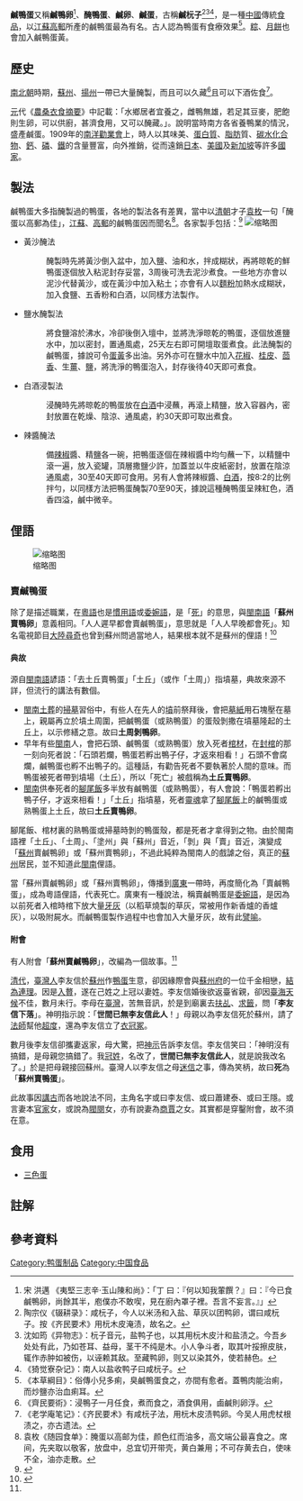 {{Infobox Chinese|pic=File:Baki telur bebek asin.jpg|230px|t={{linktext|鹹|鴨|蛋}} 或 鹹蛋|s=咸鸭蛋 或 咸蛋|p=xián yā dàn or xián dàn|j=haam4 aap3 daan6*2 或 haam4 daan6*2|vie=hột vịt muối|tgl=itlog na maalat<br>红蛋|showflag=jp|altname=闽语方言|t2={{linktext|鹹|卵}}、{{linktext|鹹|鴨|卵}}|s2=咸卵、咸鴨卵|poj2=kiâm-nn̄g,　kiâm-ah-nn̄g}}
'''鹹鴨蛋'''又稱'''鹹鴨卵'''<ref>宋 洪邁 《夷堅三志辛·玉山陳和尚》：「丁 曰：『何以知我葷饌？』曰：『今已食鹹鴨卵，尚餘其半，庖僕亦不敢喫，見在廚內罩子裡。吾言不妄言。』」</ref>、'''醃鴨蛋'''、'''鹹卵'''、'''鹹蛋'''，古稱'''鹹杬子'''<ref>陶宗仪《辍耕录》：咸杬子，今人以米汤和入盐、草灰以团鸭卵，谓曰咸杬子。按《齐民要术》用杬木皮淹渍，故名之。</ref><ref>沈如筠《异物志》：杬子音元，盐鸭子也，以其用杬木皮汁和盐渍之。今吾乡处处有此，乃如苍耳、益母，茎干不纯是木。小人争斗者，取其叶挼擦皮肤，辄作赤肿如被伤，以诬赖其敌。至藏鸭卵，则又以染其外，使若赫色。</ref><ref>《猗觉寮杂记》：南人以盐收鸭子曰咸杬子。</ref>，是一種[[中國|中國]]傳統[[食品|食品]]，以[[江蘇|江蘇]][[高郵|高郵]]所產的鹹鴨蛋最為有名。古人認為鴨蛋有食療效果<ref>《本草綱目》：俗傳小兒多痢，臭鹹鴨蛋食之，亦間有愈者。蓋鴨肉能治痢，而炒鹽亦治血痢耳。</ref>。[[粽|粽]]、[[月餅|月餅]]也會加入鹹鴨蛋黃。

== 歷史 ==

[[南北朝|南北朝]]時期，[[蘇州|蘇州]]、[[揚州|揚州]]一帶已大量醃製，而且可以久藏<ref>《齊民要術》：浸鴨子一月任食，煮而食之，酒食俱用，鹵鹹則卵浮。</ref>且可以下酒佐食<ref>《老学庵笔记》：《齐民要术》有咸杬子法，用杬木皮渍鸭卵。今吴人用虎杖根渍之，亦古遗法。</ref>。

[[元朝|元]]代《[[農桑衣食摘要|農桑衣食摘要]]》中記載：「水鄉居者宜養之，雌鴨無雄，若足其豆麥，肥飽則生卵，可以供廚，甚濟食用，又可以醃藏。」。說明當時南方各省養鴨業的情況，盛產鹹蛋。1909年的[[南洋勸業會|南洋勸業會]]上，時人以其味美、[[蛋白質|蛋白質]]、[[脂肪|脂肪]]質、[[碳水化合物|碳水化合物]]、[[鈣|鈣]]、[[磷|磷]]、[[鐵|鐵]]的含量豐富，向外推銷，從而遠銷[[日本|日本]]、[[美國|美國]]及[[新加坡|新加坡]]等許多[[國家|國家]]。

== 製法 ==

鹹鴨蛋大多指醃製過的鴨蛋，各地的製法各有差異，當中以[[清朝|清朝]]才子[[袁枚|袁枚]]一句「醃蛋以高郵為佳」，[[江蘇|江蘇]]、[[高郵|高郵]]的鹹鴨蛋因而聞名<ref>袁枚《随园食单》：腌蛋以高邮为佳，颜色红而油多，高文端公最喜食之。席间，先夹取以敬客，放盘中，总宜切开带壳，黄白兼用；不可存黄去白，使味不全，油亦走散。</ref>。各家製手包括：<ref>{{cite web |url=http://www.ahnw.gov.cn/2006nykj/show.asp?ContentID=%7BD3E8F1E7-9817-4492-945C-8B638F3DA401%7D |title=存档副本 |accessdate=2006-06-04 |deadurl=yes |archiveurl=https://web.archive.org/web/20060522134145/http://www.ahnw.gov.cn/2006nykj/show.asp?ContentID=%7BD3E8F1E7-9817-4492-945C-8B638F3DA401%7D |archivedate=2006-05-22 }}</ref>
[[File:HK_Central_結志街_Gage_Street_market_雞蛋_Chicken_n_鴨蛋_Duck_Eggs_on_sale_March-2012.jpg|缩略图]]
* 黃沙醃法
*: 醃製時先將黃沙倒入盆中，加入鹽、油和水，拌成糊狀，再將晾乾的鮮鴨蛋逐個放入粘泥封存妥當，3周後可洗去泥沙煮食。一些地方亦會以泥沙代替黃沙，或在黃沙中加入粘土；亦會有人以[[麵粉|麵粉]]加熱水成糊狀，加入食鹽、五香粉和白酒，以同樣方法製作。
* 鹽水醃製法
*: 將食鹽溶於沸水，冷卻後倒入壇中，並將洗淨晾乾的鴨蛋，逐個放進鹽水中，加以密封，置通風處，25天左右即可開壇取蛋煮食。此法醃製的鹹鴨蛋，據說可令[[蛋黃|蛋黃]]多出油。另外亦可在鹽水中加入[[花椒|花椒]]、[[桂皮|桂皮]]、[[茴香|茴香]]、生[[薑|薑]]、[[盐_(化学)|鹽]]，將洗淨的鴨蛋泡入，封存後待40天即可煮食。
* 白酒浸製法
*: 浸醃時先將晾乾的鴨蛋放在[[白酒|白酒]]中浸蘸，再滾上精鹽，放入容器內，密封放置在乾燥、陰涼、通風處，約30天即可取出煮食。
* 辣醬醃法
*: 備[[辣椒|辣椒]]醬、精[[盐_(化学)|鹽]]各一碗，把鴨蛋逐個在辣椒醬中均勻蘸一下，以精鹽中滾一遍，放入瓷罐，頂層撒鹽少許，加蓋並以牛皮紙密封，放置在陰涼通風處，30至40天即可食用。另有人會將辣椒醬、[[白酒|白酒]]，按8:2的比例拌勻，以同樣方法把鴨蛋醃製70至90天，據說這種醃鴨蛋呈辣紅色，酒香四溢，鹹中微辛。

== 俚語 ==
[[File:Salted_duck_eggs_in_store.jpg|缩略图]]

=== 賣鹹鴨蛋 ===

除了是描述職業，在[[粵語|粵語]]也是[[慣用語|慣用語]]或[[委婉語|委婉語]]，是「[[死|死]]」的意思，與[[閩南語|閩南語]]「'''蘇州賣鴨卵'''」意義相同。「人人遲早都會賣鹹鴨蛋」，意思就是「人人早晚都會死」。知名電視節目[[大陸尋奇|大陸尋奇]]也曾到蘇州問過當地人，結果根本就不是蘇州的俚語！<ref name=翹辮子>{{Cite web |url=https://www.setn.com/News.aspx?NewsID=157628 |title=翹辮子為何叫做「蘇州賣鴨蛋」？鴨蛋一定要在蘇州賣嗎？ |access-date=2021-03-28 |archive-date=2021-03-25 |archive-url=https://web.archive.org/web/20210325083632/https://www.setn.com/news.aspx?newsid=157628 |dead-url=no }}</ref>

==== 典故 ====
源自[[閩南語|閩南語]]諺語：「去土丘賣鴨蛋」「土丘」（或作「土周」）指墳墓，典故來源不詳，但流行的講法有數個。

* [[閩南|閩南]][[土葬|土葬]]的[[掃墓|掃墓]]習俗中，有些人在先人的[[墳|墳]]前祭拜後，會把[[墓紙|墓紙]]用石塊壓在墓上，親屬再立於墳土周圍，把鹹鴨蛋（或熟鴨蛋）的蛋殼剝撒在墳墓隆起的土丘上，以示修繕之意。故曰'''土周剝鴨卵'''。
* 早年有些[[閩南|閩南]]人，會把石頭、鹹鴨蛋（或熟鴨蛋）放入死者[[棺材|棺材]]，在[[封棺|封棺]]的那一刻向死者說：「石頭若爛，鴨蛋若孵出鴨子仔，才返來相看！」{{notetag|若石頭爛了，若鴨蛋孵出小鴨，再回來見面！}}石頭不會腐爛，鹹鴨蛋也孵不出鴨子的。這種話，有勸告死者不要執著於人間的意味。而鴨蛋被死者帶到墳場（土丘），所以「死亡」被戲稱為'''土丘賣鴨卵'''。
* [[閩南|閩南]]供奉死者的[[腳尾飯|腳尾飯]]多半放有鹹鴨蛋（或熟鴨蛋），有人會說：「鴨蛋若孵出鴨子仔，才返來相看！」{{notetag|若鴨蛋孵出小鴨，再回來見面！}}「土丘」指墳墓，死者[[靈魂|靈魂]]拿了[[腳尾飯|腳尾飯]]上的鹹鴨蛋或熟鴨蛋上土丘，故曰'''土丘賣鴨卵'''。

腳尾飯、棺材裏的熟鴨蛋或掃墓時剝的鴨蛋殼，都是死者才拿得到之物。由於閩南語裡「土丘」、「土周」、「塗州」與「蘇州」音近，「剝」與「賣」音近，演變成「[[蘇州|蘇州]]賣鹹鴨卵」或「蘇州賣鴨卵」，不過此純粹為閩南人的戲謔之俗，真正的[[蘇州|蘇州]]居民，並不知道此[[閩南|閩南]]俚語。

當「蘇州賣鹹鴨卵」或「蘇州賣鴨卵」，傳播到[[廣東|廣東]]一帶時，再度簡化為「賣鹹鴨蛋」，成為粵語俚語，代表死亡。廣東有一種說法，稱賣鹹鴨蛋是[[委婉語|委婉語]]，是因為以前死者入棺時棺下放大量[[牙灰|牙灰]]（以稻草燒製的草灰，常被用作新香爐的香爐灰），以吸附屍水。而鹹鴨蛋製作過程中也會加入大量牙灰，故有此[[譬喻|譬喻]]。

==== 附會 ====
有人附會「'''蘇州賣鹹鴨卵'''」，改編為一個故事。<ref name=翹辮子/>

[[清代|清代]]，[[臺灣人|臺灣人]]李友信於[[蘇州|蘇州]]作[[鴨蛋|鴨蛋]]生意，卻因緣際會與[[蘇州府|蘇州府]]的一位千金相戀，[[結婚|結為連理]]。因是[[入贅|入贅]]，遂在己姓之上冠以妻姓。李友信婚後欲返臺省親，卻因[[臺海|臺海]][[天氣|天候]]不佳，數月未行。李母在[[臺灣|臺灣]]，苦無音訊，於是到廟裏去[[扶乩|扶乩]]、[[求籤|求籤]]，問「'''李友信下落'''」。神明指示說：「'''世間已無李友信此人'''！」母親以為李友信死於蘇州，請了[[法師|法師]]幫他[[超度|超度]]，還為李友信立了[[衣冠冢|衣冠冢]]。

數月後李友信卻攜妻返家，母大驚，把[[神示|神示]]告訴李友信。李友信笑曰：「神明沒有搞錯，是母親您搞錯了。我[[冠姓|冠姓]]，名改了，'''世間已無李友信此人'''，就是說我改名了。」於是把母親接回蘇州。臺灣人以李友信之母[[迷信|迷信]]之事，傳為笑柄，故曰'''死'''為「'''蘇州賣鴨蛋'''」。

此故事因[[講古|講古]]而各地說法不同，主角名字或曰李友信、或曰蕭建泰、或曰王隱。或言妻本[[官家|官家]]女，或說為[[閥閱|閥閱]]女，亦有說妻為[[商賈|商賈]]之女。其實都是穿鑿附會，故不須在意。

==食用==

*[[三色蛋|三色蛋]]

== 註解 ==
{{reflist|group=註}}

== 參考資料 ==
{{Reflist|30em}}

[[Category:鸭蛋制品|Category:鸭蛋制品]]
[[Category:中国食品|Category:中国食品]]
